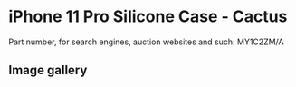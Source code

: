 
# iPhone 11 Pro Silicone Case - Cactus

Part number, for search engines, auction websites and such: MY1C2ZM/A

## Image gallery

<div style={{ width: '100%', maxWidth: '768px' }}>
<GalleryComponent
    images={[
      {
        original: "/everysource/MY1C2.webp",
        thumbnail: "/everypreview/MY1C2.webp",
      },
      {
        original: "/everysource/MY1C2_AV1.webp",
        thumbnail: "/everypreview/MY1C2_AV1.webp",
      },
      {
        original: "/everysource/MY1C2_AV2.webp",
        thumbnail: "/everypreview/MY1C2_AV2.webp",
      },
      {
        original: "/everysource/MY1C2_AV3.webp",
        thumbnail: "/everypreview/MY1C2_AV3.webp",
      },
      {
        original: "/everysource/MY1C2_AV4.webp",
        thumbnail: "/everypreview/MY1C2_AV4.webp",
      },
      {
        original: "/everysource/MY1C2_AV5.webp",
        thumbnail: "/everypreview/MY1C2_AV5.webp",
      }
    ]}
  />
</div>